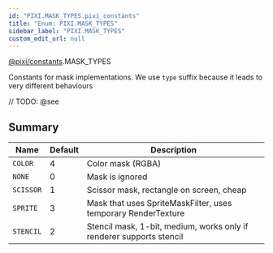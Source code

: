 ```yaml
---
id: "PIXI.MASK_TYPES.pixi_constants"
title: "Enum: PIXI.MASK_TYPES"
sidebar_label: "PIXI.MASK_TYPES"
custom_edit_url: null
---
```


[@pixi/constants](../modules/pixi_constants).MASK_TYPES


Constants for mask implementations. We use `type` suffix because it leads to very different behaviours



// TODO: @see

        

## Summary
| Name                 | Default | Description                                                          |
| -------------------- | ------- | -------------------------------------------------------------------- |
| <code>COLOR</code>   | 4       | Color mask (RGBA)                                                    |
| <code>NONE</code>    | 0       | Mask is ignored                                                      |
| <code>SCISSOR</code> | 1       | Scissor mask, rectangle on screen, cheap                             |
| <code>SPRITE</code>  | 3       | Mask that uses SpriteMaskFilter, uses temporary RenderTexture        |
| <code>STENCIL</code> | 2       | Stencil mask, 1-bit, medium, works only if renderer supports stencil |

    